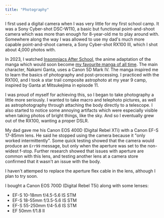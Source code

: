 ```yaml
---
title: "Photography"
---
```


<ProseLayout title={frontmatter.title}>
I first used a digital camera when I was very little for my first school camp. It was a Sony Cyber-shot DSC-W110, a basic but functional point-and-shoot camera which was more than enough for 8-year-old me to play around with. Somewhere along the way I was allowed to use my dad's much more capable point-and-shoot camera, a Sony Cyber-shot RX100 III, which I shot about 4,000 photos with.

In 2023, I watched [Insomniacs After School](https://anilist.co/anime/143653/Kimi-wa-Houkago-Insomnia), the anime adaptation of the manga which would soon become [my favourite manga of all time](https://anilist.co/manga/110473/Kimi-wa-Houkago-Insomnia/). The main character, Nakami Ganta, uses a Canon 5D Mark IV. The manga inspired me to learn the basics of photography and post-processing. I practiced with the RX100, and I took a star trail composite astrophoto at my year 9 camp, inspired by Ganta at Mitsukejima in episode 11.

I was proud of myself for achieving this, so I began to take photography a little more seriously. I wanted to take macro and telephoto pictures, as well as astrophotography through attaching the body directly to a telescope. I also started to notice some annoying artifacts which were especially visible when taking photos of bright things, like the sky. And so I eventually grew out of the RX100, wanting a proper DSLR.

My dad gave me his Canon EOS 400D (Digital Rebel XTi) with a Canon EF-S 17-85mm lens. He said he stopped using the camera because it "only worked intermittently". Some quick testing showed that the camera would produce an `Err99` message, but only when the aperture was set to the non-widest f-stop. Further research showed that issues with aperture are common with this lens, and testing another lens at a camera store confirmed that it wasn't an issue with the body.

I haven't attemped to replace the aperture flex cable in the lens, although I plan to try soon.

I bought a Canon EOS 700D (Digital Rebel T5i) along with some lenses:

- EF-S 10-18mm f/4.5-5.6 IS STM
- EF-S 18-55mm f/3.5-5.6 IS STM
- EF-S 55-250mm f/4-5.6 IS STM
- EF 50mm f/1.8 II
</ProseLayout>
